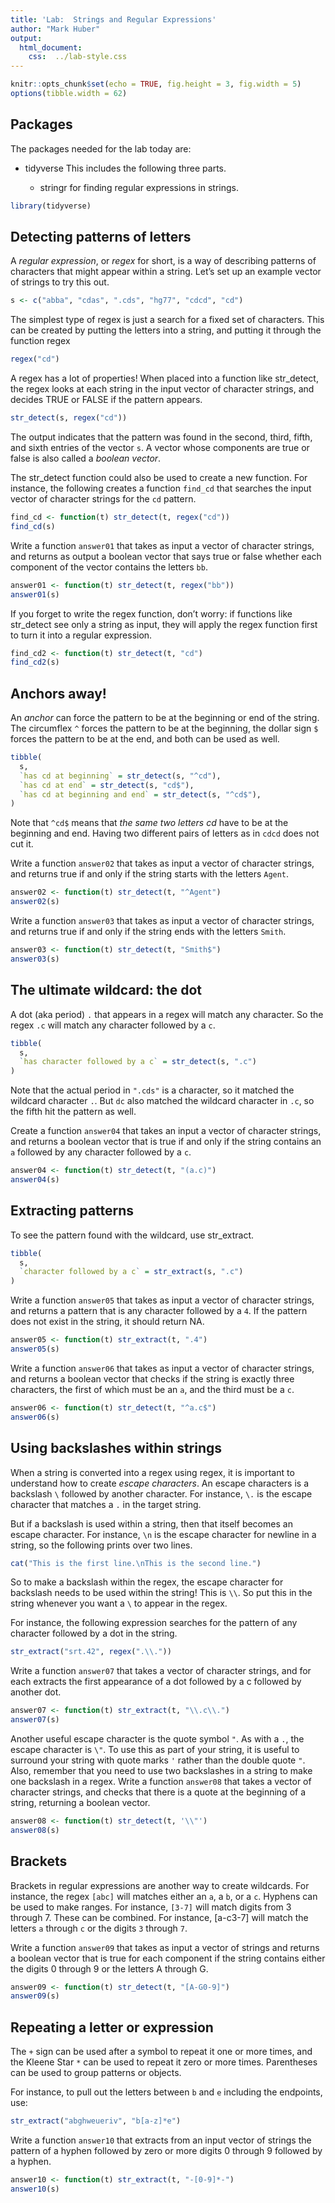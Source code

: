 ```yaml
---
title: 'Lab:  Strings and Regular Expressions'
author: "Mark Huber"
output: 
  html_document:
    css:  ../lab-style.css
---
```


```r
knitr::opts_chunk$set(echo = TRUE, fig.height = 3, fig.width = 5)
options(tibble.width = 62)
```

## Packages

The packages needed for the lab today are:

* [tidyverse]{class=PackageName}  This includes the following three parts.

    * [stringr]{class=PackageName} for finding regular expressions in strings.

```r
library(tidyverse)
```

## Detecting patterns of letters

A *regular expression*, or *regex* for short, is a way of describing patterns of characters that might appear within a string.  Let's set up an example vector of strings to try this out.

```r
s <- c("abba", "cdas", ".cds", "hg77", "cdcd", "cd")
```


The simplest type of regex is just a search for a fixed set of characters.  This can be created by putting the letters into a string, and putting it through the function [regex]{class=KeywordTok}

```r
regex("cd")
```

A regex has a lot of properties!  When placed into a function like [str_detect]{class=KeywordTok}, the regex looks at each string in the input vector of character strings, and decides [TRUE]{class=OtherTok} or [FALSE]{class=OtherTok} if the pattern appears.

```r
str_detect(s, regex("cd"))
```

The output indicates that the pattern was found in the second, third, fifth, and sixth entries of the vector `s`.  A vector whose components are true or false is also called a *boolean vector*.  

The [str_detect]{class=KeywordTok} function could also be used to create a new function.  For instance, the following creates a function `find_cd` that searches the input vector of character strings for the `cd` pattern.

```r
find_cd <- function(t) str_detect(t, regex("cd"))
find_cd(s)
```

:::: {.problem}
Write a function `answer01` that takes as input a vector of character strings, and returns as output a boolean vector that says true or false whether each component of the vector contains the letters `bb`.
::::

```r
answer01 <- function(t) str_detect(t, regex("bb"))
answer01(s)
```

:::: {.solution}

::::

If you forget to write the [regex]{class=KeywordTok} function, don't worry:  if functions like [str_detect]{class=KeywordTok} see only a string as input, they will apply the regex function first to turn it into a regular expression.

```r
find_cd2 <- function(t) str_detect(t, "cd")
find_cd2(s)
```

## Anchors away!

An *anchor* can force the pattern to be at the beginning or end of the string.  The circumflex `^` forces the pattern to be at the beginning, the dollar sign `$` forces the pattern to be at the end, and both can be used as well.

```r
tibble(
  s,
  `has cd at beginning` = str_detect(s, "^cd"),
  `has cd at end` = str_detect(s, "cd$"),
  `has cd at beginning and end` = str_detect(s, "^cd$"),
)
```

Note that `^cd$` means that *the same two letters cd* have to be at the beginning and end.  Having two different pairs of letters as in `cdcd` does not cut it.

:::: {.problem data-latex=""}
Write a function `answer02` that takes as input a vector of character strings, and returns true if and only if the string starts with the letters `Agent`.
::::

```r
answer02 <- function(t) str_detect(t, "^Agent")
answer02(s)
```

:::: {.solution data-latex=""}

::::

:::: {.problem data-latex=""}
Write a function `answer03` that takes as input a vector of character strings, and returns true if and only if the string ends with the letters `Smith`.
::::

```r
answer03 <- function(t) str_detect(t, "Smith$")
answer03(s)
```

:::: {.solution data-latex=""}

::::



## The ultimate wildcard:  the dot

A dot (aka period) `.` that appears in a regex will match any character.  So the regex `.c` will match any character followed by a `c`.

```r
tibble(
  s,
  `has character followed by a c` = str_detect(s, ".c")
)
```

Note that the actual period in `".cds"` is a character, so it matched the wildcard character `.`.  But `dc` also matched the wildcard character in `.c`, so the fifth hit the pattern as well.

:::: {.problem data-latex=""}
Create a function `answer04` that takes an input a vector of character strings, and returns a boolean vector that is true if and only if the string contains an `a` followed by any character followed by a `c`.
::::

```r
answer04 <- function(t) str_detect(t, "(a.c)")
answer04(s)
```

:::: {.solution data-latex=""}

::::

## Extracting patterns

To see the pattern found with the wildcard, use [str_extract]{class=KeywordTok}.

```r
tibble(
  s,
  `character followed by a c` = str_extract(s, ".c")
)
```

:::: {.problem data-latex=""}
Write a function `answer05` that takes as input a vector of character strings, and returns a pattern that is any character followed by a `4`.  If the pattern does not exist in the string, it should return [NA]{class=OtherTok}.
::::

```r
answer05 <- function(t) str_extract(t, ".4")
answer05(s)
```

:::: {.solution data-latex=""}

::::


:::: {.problem data-latex=""}
Write a function `answer06` that takes as input a vector of character strings, and returns a boolean vector that checks if the string is exactly three characters, the first of which must be an `a`, and the third must be a `c`.
::::

```r
answer06 <- function(t) str_detect(t, "^a.c$")
answer06(s)
```

:::: {.solution data-latex=""}

::::

## Using backslashes within strings

When a string is converted into a regex using [regex]{class=KeywordTok}, it is important to understand how to create *escape characters*.  An escape characters is a backslash `\` followed by another character.  For instance, `\.` is the escape character that matches a `.` in the target string.

But if a backslash is used within a string, then that itself becomes an escape character.  For instance, `\n` is the escape character for newline in a string, so the following prints over two lines.
```r
cat("This is the first line.\nThis is the second line.")
```

So to make a backslash within the regex, the escape character for backslash needs to be used within the string!  This is `\\`.  So put this in the string whenever you want a `\` to appear in the regex.

For instance, the following expression searches for the pattern of any character followed by a dot in the string.
```r
str_extract("srt.42", regex(".\\."))
```

:::: {.problem data-latex=""}
Write a function `answer07` that takes a vector of character strings, and for each extracts the first appearance of a dot followed by a c followed by another dot.
::::

```r
answer07 <- function(t) str_extract(t, "\\.c\\.")
answer07(s)
```
:::: {.solution data-latex=""}

::::

:::: {.problem data-latex=""}
Another useful escape character is the quote symbol `"`.  As with a `.`, the escape character is `\"`.  To use this as part of your string, it is useful to surround your string with quote marks `'` rather than the double quote `"`.  Also, remember that you need to use two backslashes in a string to make one backslash in a regex.  Write a function `answer08` that takes a vector of character strings, and checks that there is a quote at the beginning of a string, returning a boolean vector.
::::

```r
answer08 <- function(t) str_detect(t, '\\"')
answer08(s)
```


:::: {.solution data-latex=""}

::::


## Brackets

Brackets in regular expressions are another way to create wildcards.  For instance, the regex `[abc]` will matches either an `a`, a `b`, or a `c`.  Hyphens can be used to make ranges.  For instance, `[3-7]` will match digits from 3 through 7.  These can be combined.  For instance, [a-c3-7] will match the letters `a` through `c` or the digits `3` through `7`.

:::: {.problem data-latex=""}
Write a function `answer09` that takes as input a vector of strings and returns a boolean vector that is true for each component if the string contains either the digits 0 through 9 or the letters A through G.
::::
```r
answer09 <- function(t) str_detect(t, "[A-G0-9]")
answer09(s)
```

:::: {.solution data-latex=""}

::::

## Repeating a letter or expression

The `+` sign can be used after a symbol to repeat it one or more times, and the Kleene Star `*` can be used to repeat it zero or more times.  Parentheses can be used to group patterns or objects.

For instance, to pull out the letters between `b` and `e` including the endpoints, use:
```r
str_extract("abghweueriv", "b[a-z]*e")
```

:::: {.problem data-latex=""}
Write a function `answer10` that extracts from an input vector of strings the pattern of a hyphen followed by zero or more digits 0 through 9 followed by a hyphen.
::::
```r
answer10 <- function(t) str_extract(t, "-[0-9]*-") 
answer10(s)
```

:::: {.solution data-latex=""}

::::
